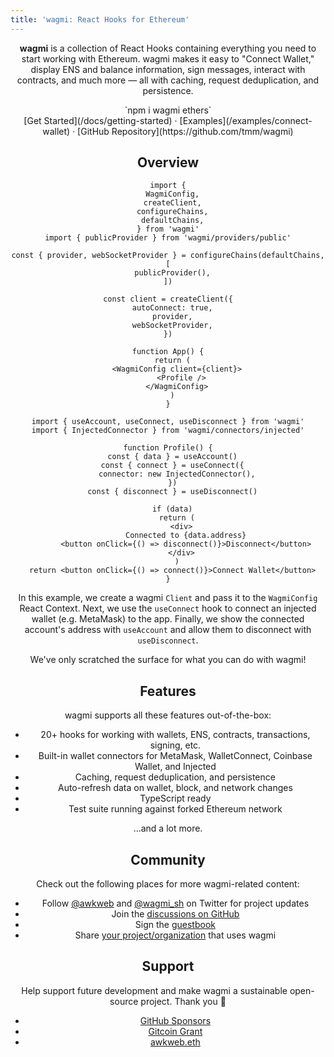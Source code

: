```yaml
---
title: 'wagmi: React Hooks for Ethereum'
---
```



<Header showGitcoinBanner={new Date() < new Date('2022-06-24')} />

**wagmi** is a collection of React Hooks containing everything you need to start working with Ethereum. wagmi makes it easy to "Connect Wallet," display ENS and balance information, sign messages, interact with contracts, and much more — all with caching, request deduplication, and persistence.

<div className="mt-16 mb-4 text-center">`npm i wagmi ethers`</div>

<div className="mb-20 text-center">
  [Get Started](/docs/getting-started) · [Examples](/examples/connect-wallet) ·
  [GitHub Repository](https://github.com/tmm/wagmi)
</div>

## Overview

```tsx
import {
  WagmiConfig,
  createClient,
  configureChains,
  defaultChains,
} from 'wagmi'
import { publicProvider } from 'wagmi/providers/public'

const { provider, webSocketProvider } = configureChains(defaultChains, [
  publicProvider(),
])

const client = createClient({
  autoConnect: true,
  provider,
  webSocketProvider,
})

function App() {
  return (
    <WagmiConfig client={client}>
      <Profile />
    </WagmiConfig>
  )
}
```

```tsx
import { useAccount, useConnect, useDisconnect } from 'wagmi'
import { InjectedConnector } from 'wagmi/connectors/injected'

function Profile() {
  const { data } = useAccount()
  const { connect } = useConnect({
    connector: new InjectedConnector(),
  })
  const { disconnect } = useDisconnect()

  if (data)
    return (
      <div>
        Connected to {data.address}
        <button onClick={() => disconnect()}>Disconnect</button>
      </div>
    )
  return <button onClick={() => connect()}>Connect Wallet</button>
}
```

In this example, we create a wagmi `Client` and pass it to the `WagmiConfig` React Context. Next, we use the `useConnect` hook to connect an injected wallet (e.g. MetaMask) to the app. Finally, we show the connected account's address with `useAccount` and allow them to disconnect with `useDisconnect`.

We've only scratched the surface for what you can do with wagmi!

## Features

wagmi supports all these features out-of-the-box:

- 20+ hooks for working with wallets, ENS, contracts, transactions, signing, etc.
- Built-in wallet connectors for MetaMask, WalletConnect, Coinbase Wallet, and Injected
- Caching, request deduplication, and persistence
- Auto-refresh data on wallet, block, and network changes
- TypeScript ready
- Test suite running against forked Ethereum network

...and a lot more.

## Community

Check out the following places for more wagmi-related content:

- Follow [@awkweb](https://twitter.com/awkweb) and [@wagmi_sh](https://twitter.com/wagmi_sh) on Twitter for project updates
- Join the [discussions on GitHub](https://github.com/tmm/wagmi/discussions)
- Sign the [guestbook](https://github.com/tmm/wagmi/discussions/2)
- Share [your project/organization](https://github.com/tmm/wagmi/discussions/201) that uses wagmi

## Support

Help support future development and make wagmi a sustainable open-source project. Thank you 🙏

- [GitHub Sponsors](https://github.com/sponsors/tmm?metadata_campaign=docs_support)
- [Gitcoin Grant](https://gitcoin.co/grants/4493/wagmi-react-hooks-library-for-ethereum)
- [awkweb.eth](https://etherscan.io/enslookup-search?search=awkweb.eth)
